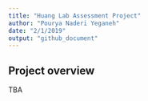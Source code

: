 ```yaml
---
title: "Huang Lab Assessment Project"
author: "Pourya Naderi Yeganeh"
date: "2/1/2019"
output: "github_document"
---
```


## Project overview

TBA
